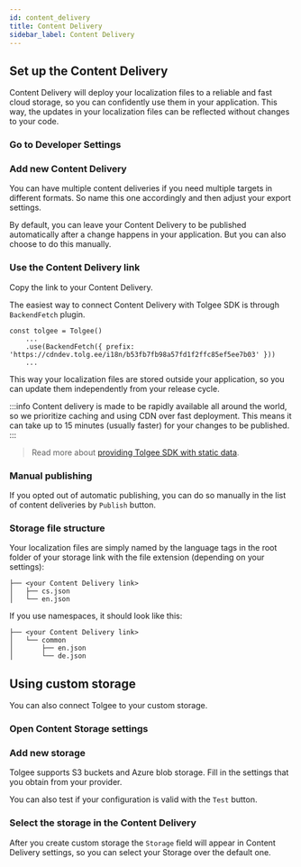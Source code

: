 ```yaml
---
id: content_delivery
title: Content Delivery
sidebar_label: Content Delivery
---
```




## Set up the Content Delivery

Content Delivery will deploy your localization files to a reliable and fast cloud storage, so you can confidently use them in your application. This way, the updates in your localization files can be reflected without changes to your code.


### Go to Developer Settings

<ScreenshotWrapper src="/img/docs/platform/content-delivery/developer-settings.png" alt="Developer Settings" />

### Add new Content Delivery

You can have multiple content deliveries if you need multiple targets in different formats. So name this one accordingly and then adjust your export settings.

By default, you can leave your Content Delivery to be published automatically after a change happens in your application. But you can also choose to do this manually.

<ScreenshotWrapper src="/img/docs/platform/content-delivery/add-content-delivery.png" alt="Add Content Delivery" />


### Use the Content Delivery link

Copy the link to your Content Delivery.

<ScreenshotWrapper src="/img/docs/platform/content-delivery/content-delivery-link.png" alt="Content Delivery link" />

The easiest way to connect Content Delivery with Tolgee SDK is through `BackendFetch` plugin.

```tsx
const tolgee = Tolgee()
    ...
    .use(BackendFetch({ prefix: 'https://cdndev.tolg.ee/i18n/b53fb7fb98a57fd1f2ffc85ef5ee7b03' }))
    ...
```


This way your localization files are stored outside your application, so you can update them independently from your release cycle.

:::info
Content delivery is made to be rapidly available all around the world, so we prioritize caching and using CDN over fast deployment. This means it can take up to 15 minutes (usually faster) for your changes to be published.
:::

> Read more about [providing Tolgee SDK with static data](/js-sdk/providing-static-data).

### Manual publishing

If you opted out of automatic publishing, you can do so manually in the list of content deliveries by `Publish` button.

<ScreenshotWrapper src="/img/docs/platform/content-delivery/manual-publish.png" alt="Manual publish" />


### Storage file structure

Your localization files are simply named by the language tags in the root folder of your storage link with the file extension (depending on your settings):

```
├── <your Content Delivery link>
│   ├── cs.json
│   └── en.json
```

If you use namespaces, it should look like this:

```
├── <your Content Delivery link>
│   └── common
│       ├── en.json
│       └── de.json
```

## Using custom storage

You can also connect Tolgee to your custom storage.

### Open Content Storage settings

<ScreenshotWrapper src="/img/docs/platform/content-delivery/content-storage.png" alt="Content Storage" />

### Add new storage

Tolgee supports S3 buckets and Azure blob storage. Fill in the settings that you obtain from your provider.

You can also test if your configuration is valid with the `Test` button.

<ScreenshotWrapper src="/img/docs/platform/content-delivery/add-content-storage.png" alt="Add Content Storage" />

### Select the storage in the Content Delivery

After you create custom storage the `Storage` field will appear in Content Delivery settings, so you can select your Storage over the default one.

<ScreenshotWrapper src="/img/docs/platform/content-delivery/content-storage-select.png" alt="Content Storage select" />











